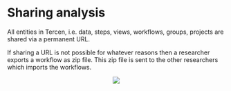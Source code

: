 # Sharing analysis {#sharing-analysis}

All entities in Tercen, i.e. data, steps, views, workflows, groups, projects are shared via a permanent URL.

If sharing a URL is not possible for whatever reasons then a researcher exports a workflow as zip file. This zip file is sent to the other researchers which imports the workflows.

<center>![](images\share.png)</center>
